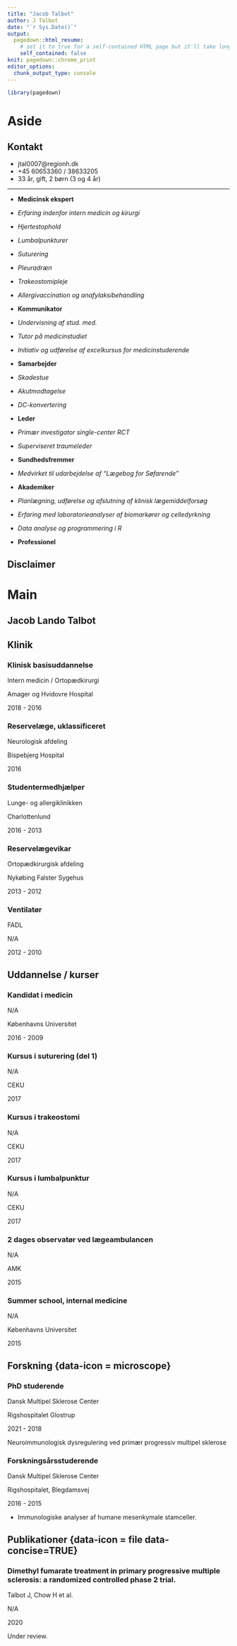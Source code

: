 ```yaml
---
title: "Jacob Talbot"
author: J Talbot
date: "`r Sys.Date()`"
output:
  pagedown::html_resume:
    # set it to true for a self-contained HTML page but it'll take longer to render
    self_contained: false
knit: pagedown::chrome_print
editor_options: 
  chunk_output_type: console
---
```


```r
library(pagedown)
```

Aside
================================================================================

Kontakt {#contact}
--------------------------------------------------------------------------------

- <i class="fa fa-envelope"></i> jtal0007@regionh.dk
- <i class="fa fa-phone"></i> +45 60653360 / 38633205
- <i class="fa fa-user-circle"></i> 33 år, gift, 2 børn (3 og 4 år)

--------------------------------------------------------------------------------

* **Medicinsk ekspert**
- *Erfaring indenfor intern medicin og kirurgi*
- *Hjertestophold*
- *Lumbalpunkturer*
- *Suturering*
- *Pleuradræn*
- *Trakeostomipleje*
- *Allergivaccination og anafylaksibehandling*

* **Kommunikator**
+ *Undervisning af stud. med.*
+ *Tutor på medicinstudiet*
+ *Initiativ og udførelse af excelkursus for medicinstuderende*

* **Samarbejder**
+ *Skadestue*
+ *Akutmodtagelse*
+ *DC-konvertering*

* **Leder**
+ *Primær investigator single-center RCT*
+ *Superviseret traumeleder*

* **Sundhedsfremmer**
+ *Medvirket til udarbejdelse af "Lægebog for Søfarende"*

* **Akademiker**
+ *Planlægning, udførelse og afslutning af klinisk lægemiddelforsøg*
+ *Erfaring med laboratorieanalyser af biomarkører og celledyrkning*
+ *Data analyse og programmering i R*

* **Professionel**

Disclaimer {#disclaimer}
--------------------------------------------------------------------------------

Main
================================================================================

Jacob Lando Talbot {#title}
--------------------------------------------------------------------------------

Klinik {data-icon=hospital}
--------------------------------------------------------------------------------

### Klinisk basisuddannelse

Intern medicin / Ortopædkirurgi

Amager og Hvidovre Hospital

2018 - 2016

### Reservelæge, uklassificeret

Neurologisk afdeling

Bispebjerg Hospital

2016

### Studentermedhjælper

Lunge- og allergiklinikken

Charlottenlund

2016 - 2013

### Reservelægevikar

Ortopædkirurgisk afdeling

Nykøbing Falster Sygehus

2013 - 2012

### Ventilatør

FADL

N/A

2012 - 2010

Uddannelse / kurser {data-icon=graduation-cap}
--------------------------------------------------------------------------------

### Kandidat i medicin

N/A

Københavns Universitet

2016 - 2009

### Kursus i suturering (del 1)

N/A

CEKU

2017

### Kursus i trakeostomi

N/A

CEKU

2017

### Kursus i lumbalpunktur

N/A

CEKU

2017

### 2 dages observatør ved lægeambulancen

N/A

AMK

2015

### Summer school, internal medicine

N/A

Københavns Universitet

2015

Forskning {data-icon = microscope}
--------------------------------------------------------------------------------

### PhD studerende

Dansk Multipel Sklerose Center

Rigshospitalet Glostrup

2021 - 2018   

Neuroimmunologisk dysregulering ved primær progressiv multipel sklerose

### Forskningsårsstuderende

Dansk Multipel Sklerose Center

Rigshospitalet, Blegdamsvej

2016 - 2015

- Immunologiske analyser af humane mesenkymale stamceller.

Publikationer {data-icon = file data-concise=TRUE}
--------------------------------------------------------------------------------

### Dimethyl fumarate treatment in primary progressive multiple sclerosis: a randomized controlled phase 2 trial.

Talbot J, Chow H et al.

N/A

2020

Under review.